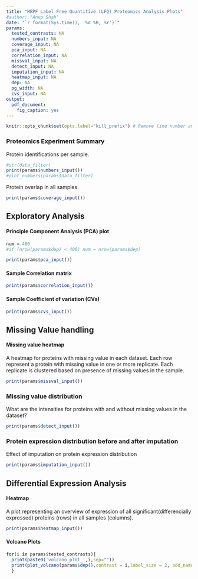 ```yaml
---
title: "MBPF Label Free Quantitive (LFQ) Proteomics Analysis Plots"
#author: "Anup Shah"
date: "`r format(Sys.time(), '%d %B, %Y')`"
params:
  tested_contrasts: NA
  numbers_input: NA
  coverage_input: NA
  pca_input: NA
  correlation_input: NA
  missval_input: NA
  detect_input: NA
  imputation_input: NA
  heatmap_input: NA
  dep: NA
  pg_width: NA
  cvs_input: NA
output: 
  pdf_document:
    fig_caption: yes
---
```

```r
knitr::opts_chunk$set(opts.label="kill_prefix") # Remove line number and Comment "##" from printing
```

### Proteomics Experiment Summary

Protein identifications per sample.



```r
#str(data_filter)
print(params$numbers_input())
#plot_numbers(params$data_filter)
```
\pagebreak

Protein overlap in all samples.


```r
print(params$coverage_input())
```


\pagebreak

## Exploratory Analysis

#### Principle Component Analysis (PCA) plot

```r
num = 400
#if (nrow(params$dep) < 400) num = nrow(params$dep)
```


```r
print(params$pca_input())
```


#### Sample Correlation matrix

```r
print(params$correlation_input())
```


#### Sample Coefficient of variation (CVs)

```r
print(params$cvs_input())
```
\pagebreak

## Missing Value handling

#### Missing value heatmap
A heatmap for proteins with missing value in each dataset. Each row represent a protein with missing value in one or more replicate. Each replicate is clustered based on presence of missing values in the sample. 


```r
print(params$missval_input())
```
\pagebreak

### Missing value distribution
What are the intensities for proteins with and without missing values in the dataset?

```r
print(params$detect_input())
```
\pagebreak

### Protein expression distribution before and after imputation
Effect of imputation on protein expression distribution

```r
print(params$imputation_input())
```
\pagebreak

## Differential Expression Analysis

#### Heatmap
  A plot representing an overview of expression of all significant(differencially expressed) proteins (rows) in all samples (columns).

 
```r
print(params$heatmap_input())
```

#### Volcano Plots

```r
for(i in params$tested_contrasts){
  print(paste0('volcano_plot_',i,sep=""))
  print(plot_volcano(params$dep(),contrast = i,label_size = 2, add_names = T, adjusted=T))
  }
```






